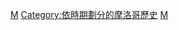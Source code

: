 {{commonscat|Morocco by year}}

[[Category:各年份各國|M]]
[[Category:依時期劃分的摩洛哥歷史|Category:依時期劃分的摩洛哥歷史]]
[[Category:依年份劃分的非洲|M]]